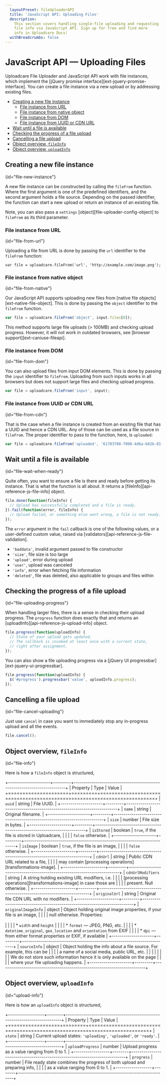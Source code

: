 ```yaml
---
  layoutPreset: fileUploaderAPI
  title: 'JavaScript API: Uploading Files'
  description:
    This section covers handling single-file uploading and requesting
    file info via JavaScript API. Sign up for free and find more
    info in Uploadcare Docs!
  withBreadcrumbs: false
---
```



# JavaScript API — Uploading Files

<Messages>
  <WidgetV3Warning link='/docs/file-uploader-api/v2/#file' />
  <Migration />
</Messages>

Uploadcare File Uploader and JavaScript API work with file instances, which implement
the [jQuery promise interface][ext-jquery-promise-interface]. You can create a
file instance via a new upload or by addressing existing files.

* [Creating a new file instance](#file-new-instance)
  * [File instance from URL](#file-from-url)
  * [File instance from native object](#file-from-native)
  * [File instance from DOM](#file-from-dom)
  * [File instance from UUID or CDN URL](#file-from-cdn)
* [Wait until a file is available](#file-wait-when-ready)
* [Checking the progress of a file upload](#file-uploading-progress)
* [Cancelling a file upload](#file-cancel-uploading)
* [Object overview, `fileInfo`](#file-info)
* [Object overview, `uploadInfo`](#upload-info)

## Creating a new file instance
{id="file-new-instance"}

A new file instance can be constructed by calling the `fileFrom` function. Where
the first argument is one of the predefined identifiers, and the second argument
holds a file source. Depending on the passed identifier, the function can start
a new upload or return an instance of an existing file.

Note, you can also pass a `settings` [object][file-uploader-config-object] to
`fileFrom` as its third parameter.

### File instance from URL
{id="file-from-url"}

Uploading a file from URL is done by passing the `url` identifier to the
`fileFrom` function:

```js{noAutoLinker}
var file = uploadcare.fileFrom('url', 'http://example.com/image.png');
```

### File instance from native object
{id="file-from-native"}

Our JavaScript API supports uploading new files from
[native file objects][ext-native-file-object]. This is done by passing the
`object` identifier to the `fileFrom` function.

```js
var file = uploadcare.fileFrom('object', input.files[0]);
```

This method supports large file uploads (> 100MB) and checking upload progress.
However, it will not work in outdated browsers, see
[browser support][ext-caniuse-fileapi].

### File instance from DOM
{id="file-from-dom"}

You can also upload files from input DOM elements. This is done by passing the
`input` identifier to `fileFrom`. Uploading from such inputs works in all browsers
but does not support large files and checking upload progress.

```js
var file = uploadcare.fileFrom('input', input);
```

### File instance from UUID or CDN URL
{id="file-from-cdn"}

That is the case when a file instance is created from an existing file that has
a UUID and hence a CDN URL. Any of those can be used as a file source in
`fileFrom`. The proper identifier to pass to the function, here, is `uploaded`:

```js
var file = uploadcare.fileFrom('uploaded', '61783708-7090-4d6a-b82b-81f98e40a327');
```

## Wait until a file is available
{id="file-wait-when-ready"}

Quite often, you want to ensure a file is there and ready before getting its
instance. That is what the function is all about. It returns a
[fileInfo][api-reference-js-file-info] object.

```js
file.done(function(fileInfo) {
  // Upload has successfully completed and a file is ready.
}).fail(function(error, fileInfo) {
  // Upload failed, or something else went wrong, a file is not ready.
});
```

The `error` argument in the `fail` callback is one of the following values,
or a user-defined custom value, raised via [validators][api-reference-js-file-validation].

* `'baddata'`, invalid argument passed to file constructor
* `'size'`, file size is too large
* `'upload'`, error during upload
* `'user'`, upload was canceled
* `'info'`, error when fetching file information
* `'deleted'`, file was deleted, also applicable to groups and files within

## Checking the progress of a file upload
{id="file-uploading-progress"}

When handling larger files, there is a sense in checking their upload progress.
The `progress` function does exactly that and returns an
[uploadInfo][api-reference-js-upload-info] object.

```js
file.progress(function(uploadInfo) {
  // State of your upload gets updated.
  // The callback is invoked at least once with a current state,
  // right after assignment.
});
```

You can also show a file uploading progress via a
[jQuery UI progressbar][ext-jquery-ui-progressbar].

```js
file.progress(function(uploadInfo) {
  $('#progress').progressbar('value', uploadInfo.progress);
});
```

## Cancelling a file upload
{id="file-cancel-uploading"}

Just use `cancel` in case you want to immediately stop any in-progress upload and
all the events.

```js
file.cancel();
```

## Object overview, `fileInfo`
{id="file-info"}

Here is how a `fileInfo` object is structured,

+---------------------+---------+-------------------------------------------------------------------------+
|      Property       |  Type   |                                  Value                                  |
+=====================+=========+=========================================================================+
| `uuid`              | string  | File UUID.                                                              |
+---------------------+---------+-------------------------------------------------------------------------+
| `name`              | string  | Original filename.                                                      |
+---------------------+---------+-------------------------------------------------------------------------+
| `size`              | number  | File size in bytes.                                                     |
+---------------------+---------+-------------------------------------------------------------------------+
| `isStored`          | boolean | `true`, if the file is stored in Uploadcare,                            |
|                     |         | `false` otherwise.                                                      |
+---------------------+---------+-------------------------------------------------------------------------+
| `isImage`           | boolean | `true`, if the file is an image,                                        |
|                     |         | `false` otherwise.                                                      |
+---------------------+---------+-------------------------------------------------------------------------+
| `cdnUrl`            | string  | Public CDN URL related to a file,                                       |
|                     |         | may contain [processing operations][transformations-image].             |
+---------------------+---------+-------------------------------------------------------------------------+
| `cdnUrlModifiers`   | string  | A string holding existing URL modifiers, i.e.                           |
|                     |         | [processing operations][transformations-image] in case those are        |
|                     |         | present. Null otherwise.                                                |
+---------------------+---------+-------------------------------------------------------------------------+
| `originalUrl`       | string  | Original file CDN URL with no modifiers.                                |
+---------------------+---------+-------------------------------------------------------------------------+
| `originalImageInfo` | object  | Object holding original image properties, if your file is an image,     |
|                     |         | null otherwise. Properties:<br/><br/>                                   |
|                     |         | * `width` and `height`                                                  |
|                     |         | * `format` — JPEG, PNG, etc.                                            |
|                     |         | * `datetime_original`, `geo_location` and `orientation` from EXIF       |
|                     |         | * `dpi` — from either format properties or EXIF, if available           |
+---------------------+---------+-------------------------------------------------------------------------+
| `sourceInfo`        | object  | Object holding the info about a file source. For example, this can be   |
|                     |         | a name of a social media, public URL, etc.                              |
|                     |         |                                                                         |
|                     |         | We do not store such information hence it is only available on the page |
|                     |         | where your file uploading happens.                                      |
+---------------------+---------+-------------------------------------------------------------------------+


## Object overview, `uploadInfo`
{id="upload-info"}

Here is how an `uploadInfo` object is structured,

+------------------+--------+---------------------------------------------------------------------------+
|     Property     |  Type  |                                   Value                                   |
+==================+========+===========================================================================+
| `state`          | string | Current upload states: `'uploading'`, `'uploaded'`, or `'ready'`.         |
+------------------+--------+---------------------------------------------------------------------------+
| `uploadProgress` | number | Upload progress as a value ranging from 0 to 1.                           |
+------------------+--------+---------------------------------------------------------------------------+
| `progress`       | number | File ready state combines the progress of both upload and preparing info, |
|                  |        | as a value ranging from 0 to 1.                                           |
+------------------+--------+---------------------------------------------------------------------------+
